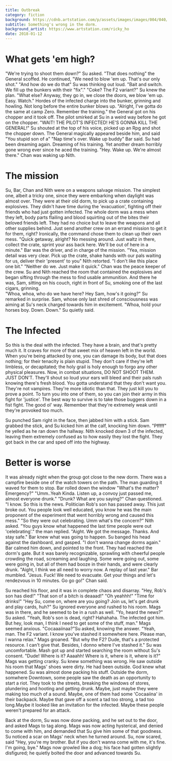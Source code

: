 ```yaml
---
title: Outbreak
category: fiction
background: https://cdnb.artstation.com/p/assets/images/images/004/040/769/large/ricky-ho-zombie-alley.jpg?1479754248
subtitle: Something's wrong in the dorm.
background_artist: https://www.artstation.com/ricky_ho
date: 2018-01-12
---
```


# What gets 'em high?
"We're trying to shoot them down?" Su asked.
"That does nothing" the General scoffed.
He continued, "We need to blow 'em up. That's our only shot."
"And how do we do that" Su was thinking out loud.
"Bait and switch. We fill up the bunkers with their "fix"."
"Coke? The F2 variant?" Su knew the plan.
"What else? Anyway, they go in, we close the doors, we blow 'em up. Easy. Watch."
Hordes of the infected charge into the bunker, grinning and howling. Not long before the entire bunker blows up.
"Alright, I've gotta do the same at camp Zero. Remember the training." the General got on his chopper and it took off.
The pilot smirked at Su in a weird way before he got on the chopper.
"WAIT! THE PILOT'S INFECTED! HE'S GONNA KILL THE GENERAL!" Su shouted at the top of his voice, picked up an Rpg and shot the chopper down.
The General magically appeared beside him, and said "You stupid son of a"
"Nap time's over. Wake up buddy" Bar said.
Su had been dreaming again. Dreaming of his training. Yet another dream horribly gone wrong ever since he aced the training.
"Hey. Wake up. We're almost there." Chan was waking up Nith.
# The mission
Su, Bar, Chan and Nith were on a weapons salvage mission. The simplest one, albeit a tricky one, since they were embarking when
daylight was almost over. They were at their old dorm, to pick up a crate containing explosives. They didn't have time during the
'evacuation', fighting off their friends who had just gotten infected. The whole dorm was a mess when they left, body parts flailing and blood squirting out of the bites their beloved friends left. They had no choice but to leave the weapons and all other supplies behind. Just send another crew on an errand mission to get it for them, right? Ironically, the command chose them to clean up their own mess.
"Quick getaway, alright? No messing around. Just waltz in there, collect the crate, sprint your ass back here. We'll be out of here in a minute." Bar was the driver, and in charge of the mission.
"Yea, mission detail was very clear. Pick up the crate, shake hands with our pals waiting for us, deliver their 'present' to you" Nith retorted. "I don't like this place one bit."
"Neither do we. Just make it quick." Chan was the peace keeper of the crew.
Su and Nith reached the room that contained the explosives and began sifting through the mess to find usable ammunition. And there he was, Sam, sitting on his couch, right in front of Su, smoking one of the last cigars, grinning.  
"Whoa, whoa, who do we have here? Hey Sam, how's it going?" Su remarked in surprise.
Sam, whose only last shred of consciousness was aiming at Su's neck charged towards him in
excitement.
"Whoa, hold your horses boy. Down. Down." Su quietly said.

# The Infected
So this is the deal with the infected. They have a brain, and that's pretty much it. It craves
for more of that sweet mix of heaven left in the world. When you're being attacked by one, you can damage its body, but that does nothing; for their tenacity is plain stupid. They don't care if they're left limbless, or decapitated; the holy grail is holy enough to forgo any other physical pleasures.
Now, in combat situations, DO NOT SHOOT THEM. JUST DON'T. They'll shout so loud your ears will bleed and their pals rush knowing there's fresh blood. You gotta understand that they don't want you.
They're not vampires. They're more idiotic than that. They just kill you to prove a point. To turn you
into one of them, so you can join their army in this fight for 'justice'.
The best way to survive is to take those buggers down in a fist fight. The good ol' way. Remember that they're extremely weak until they're provoked too much.

Su punched Sam right in the face, then jabbed him with a stick. Sam grabbed the stick, and Su kicked him at the calf, knocking him down.
"Pfffff" he yelled as he ran down the hallway.
Nith knocked down 3 of the infected, leaving them extremely confused as to how easily they lost the fight.
They got back in the car and sped off into the highway.

# Better is worse
It was already night when the group got close to the new dorm. There was a campfire beside one of the watch towers on the path. The man guarding it waved for them to stop.
Bar rolled down the window "What's the matter? Emergency?"
"Umm..Yeah Kinda. Listen up, a convoy just passed me, almost everyone drunk."
"Drunk? What are you saying?" Chan questioned.
"I know. So this is the news. Politician Rob's son has passed away. This just broke out. You people look well educated, you know he was the main proponent of the experiment that went horribly wrong and caused this mess."
"So they were out celebrating. Umm what's the concern?" Nith asked.
"You guys know what happened the last time people were out 'celebrating'." the man replied.
"Aight. We got the message. Thanks. And stay safe." Bar knew what was going to happen.
Su banged his head against the dashboard, and gasped. "I don't wanna change dorms again."
Bar calmed him down, and pointed to the front. They had reached the dorm's gate. But it was barely recognizable, sprawling with cheerful people crowding the road, screaming and laughing. Some were going out, some were going in, but all of them had booze in their hands, and were clearly drunk.
"Aight, I think we all need to worry now. A replay of last year." Bar mumbled.
"Jesus. Fuck! We need to evacuate. Get your things and let's rendezvous in 10 minutes. Go go go!" Chan said.

Su reached his floor, and it was in complete chaos and disarray.
"Hey, Rob's son has died!"
"That son of a bitch is deaaad!"
"Oh yeahhh!"
"Time for drinks!"
"Hey Su, come on, where are you going? Join us, let's get drunk and play cards, huh?"
Su ignored everyone and rushed to his room. Mags was in there, and he seemed to be in a rush as well.
"Yo, heard the news?" Su asked.
"Yeah, Rob's son is dead, right? Hahahaha. The infected got him. But hey, look man, I think I need to get some of the stuff, man." Mags seemed anxious.
"Cocaaaiinaa?"Su asked, knowing the answer.
"Yeah, man. The F2 variant. I know you've stashed it somewhere here. Please man, I wanna relax." Mags groaned.
"But why the F2? Dude, that's a protected resource. I can't give that. Besides, I donno where I've stashed it." Su was uncomfortable.
Mash got up and started searching the room without Su's consent.
"Dude! Where is it? Aaaahh! Where is it, where is it, where is it?" Mags was getting cranky.
Su knew something was wrong. He saw outside his room that Mags' shoes were dirty. He had been outside. God knew what happened. Su was almost done packing his stuff.
Outside the dorm, somwhere Downtown, some people saw the death as an opportunity to start a riot. They took to the streets, breaking the windows of stores, plundering and hooting and getting drunk.
Maybe, just maybe they were making too much of a sound. Maybe, one of them had some 'Cocaaiina' in their backpack. Maybe that gave off a scent a tad too strong, a tad too long.Maybe it looked like an invitation for the infected. Maybe these people weren't prepared for an attack.

Back at the dorm, Su was now done packing, and he set out to the door, and asked Mags to tag along.
Mags was now acting hysterical, and denied to come with him, and demanded that Su give him some of that goodness.
Su noticed a scar on Mags' neck when he turned around.
Su, now scared, said "Hey, you're my brother. But if you don't wanna come with me, it's fine. I'm going, bye."
Mags now growled like a dog; his face had gotten slightly disfigured; he quietly bolted the door and advanced towards Su.